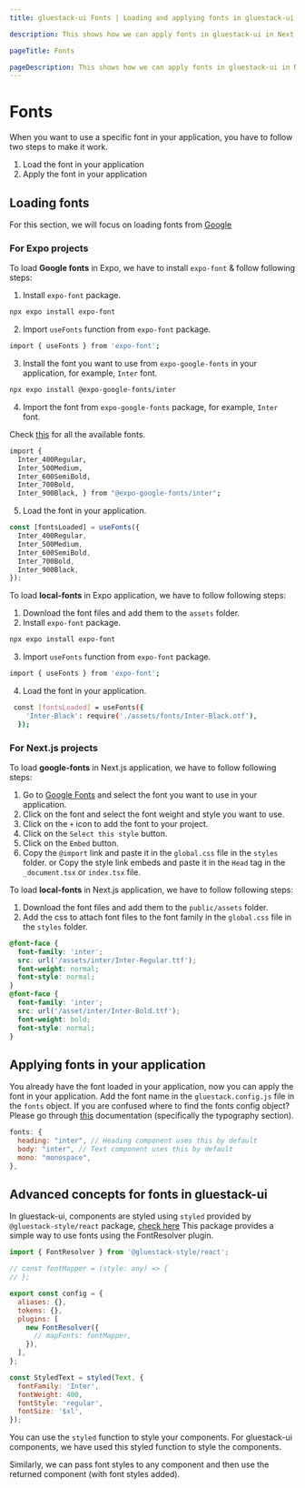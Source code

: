 ```yaml
---
title: gluestack-ui Fonts | Loading and applying fonts in gluestack-ui

description: This shows how we can apply fonts in gluestack-ui in Next.js and Expo projects.

pageTitle: Fonts

pageDescription: This shows how we can apply fonts in gluestack-ui in Next.js and Expo projects.
---
```



<Meta title="ui/Advanced/Fonts" />

# Fonts

When you want to use a specific font in your application, you have to follow two steps to make it work.

1. Load the font in your application
2. Apply the font in your application

## Loading fonts

For this section, we will focus on loading fonts from [Google](https://fonts.google.com/)

### For Expo projects

To load **Google fonts** in Expo, we have to install `expo-font` & follow following steps:

1. Install `expo-font` package.

```bash
npx expo install expo-font
```

2. Import `useFonts` function from `expo-font` package.

```bash
import { useFonts } from 'expo-font';
```

3. Install the font you want to use from `expo-google-fonts` in your application, for example, `Inter` font.

```bash
npx expo install @expo-google-fonts/inter
```

4. Import the font from `expo-google-fonts` package, for example, `Inter` font.

Check [this](https://github.com/expo/google-fonts/) for all the available fonts.

```bash
import {
  Inter_400Regular,
  Inter_500Medium,
  Inter_600SemiBold,
  Inter_700Bold,
  Inter_900Black, } from "@expo-google-fonts/inter";
```

5. Load the font in your application.

```jsx
const [fontsLoaded] = useFonts({
  Inter_400Regular,
  Inter_500Medium,
  Inter_600SemiBold,
  Inter_700Bold,
  Inter_900Black,
});
```

To load **local-fonts** in Expo application, we have to follow following steps:

1. Download the font files and add them to the `assets` folder.
2. Install `expo-font` package.

```bash
npx expo install expo-font
```

3. Import `useFonts` function from `expo-font` package.

```bash
import { useFonts } from 'expo-font';
```

4. Load the font in your application.

```bash
 const [fontsLoaded] = useFonts({
    'Inter-Black': require('./assets/fonts/Inter-Black.otf'),
  });
```

### For Next.js projects

To load **google-fonts** in Next.js application, we have to follow following steps:

1. Go to [Google Fonts](https://fonts.google.com/) and select the font you want to use in your application.
2. Click on the font and select the font weight and style you want to use.
3. Click on the `+` icon to add the font to your project.
4. Click on the `Select this style` button.
5. Click on the `Embed` button.
6. Copy the `@import` link and paste it in the `global.css` file in the `styles` folder.
   or
   Copy the style link embeds and paste it in the `Head` tag in the `_document.tsx` or `index.tsx` file.

To load **local-fonts** in Next.js application, we have to follow following steps:

1. Download the font files and add them to the `public/assets` folder.
2. Add the css to attach font files to the font family in the `global.css` file in the `styles` folder.

```css
@font-face {
  font-family: 'inter';
  src: url('/assets/inter/Inter-Regular.ttf');
  font-weight: normal;
  font-style: normal;
}
@font-face {
  font-family: 'inter';
  src: url('/asset/inter/Inter-Bold.ttf');
  font-weight: bold;
  font-style: normal;
}
```

## Applying fonts in your application

You already have the font loaded in your application, now you can apply the font in your application.
Add the font name in the `gluestack.config.js` file in the `fonts` object. If you are confused where to find the fonts config object? Please go through [this](https://gluestack.io/ui/docs/theme-configuration/theme/default-tokens) documentation (specifically the typography section).

```js
fonts: {
  heading: "inter", // Heading component uses this by default
  body: "inter", // Text component uses this by default
  mono: "monospace",
},
```

## Advanced concepts for fonts in gluestack-ui

In gluestack-ui, components are styled using `styled` provided by `@gluestack-style/react` package, [check here](/style)
This package provides a simple way to use fonts using the FontResolver plugin.

```js
import { FontResolver } from '@gluestack-style/react';

// const fontMapper = (style: any) => {
// };

export const config = {
  aliases: {},
  tokens: {},
  plugins: [
    new FontResolver({
      // mapFonts: fontMapper,
    }),
  ],
};

const StyledText = styled(Text, {
  fontFamily: 'Inter',
  fontWeight: 400,
  fontStyle: 'regular',
  fontSize: '$xl',
});
```

You can use the `styled` function to style your components. For gluestack-ui components, we have used this styled function to style the components.

Similarly, we can pass font styles to any component and then use the returned component (with font styles added).
